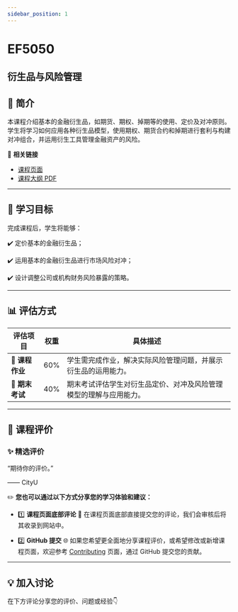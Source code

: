 ```yaml
---
sidebar_position: 1
---
```


# EF5050
## 衍生品与风险管理

## **📘 简介**
本课程介绍基本的金融衍生品，如期货、期权、掉期等的使用、定价及对冲原则。学生将学习如何应用各种衍生品模型，使用期权、期货合约和掉期进行套利与构建对冲组合，并运用衍生工具管理金融资产的风险。

🔗 **相关链接**
- [课程页面](https://www.cityu.edu.hk/catalogue/pg/202425/course/EF5050.htm)
- [课程大纲 PDF](https://www.cityu.edu.hk/catalogue/pg/202425/course/EF5050.pdf)

---

## **🎯 学习目标**

完成课程后，学生将能够：

✔️ 定价基本的金融衍生品；

✔️ 运用基本的金融衍生品进行市场风险对冲；

✔️ 设计调整公司或机构财务风险暴露的策略。

---

## **📊 评估方式**

| **评估项目**          | **权重** | **具体描述**                                                                                       |
|----------------------|---------|---------------------------------------------------------------------------------------------------|
| **📄 课程作业**       | 60%     | 学生需完成作业，解决实际风险管理问题，并展示衍生品的运用能力。                                   |
| **📝 期末考试**       | 40%     | 期末考试评估学生对衍生品定价、对冲及风险管理模型的理解与应用能力。                                |

---

## **💬 课程评价**

### ✨ **精选评价**
<div className={commentStyles.commentBox}>
    <p className={commentStyles.commentText}>
        “期待你的评价。”
    </p>
    <p className={commentStyles.commentAuthor}>—— CityU</p>
</div>

✏️ **您也可以通过以下方式分享您的学习体验和建议：**

- 1️⃣ **课程页面底部评论**
💬 在课程页面底部直接提交您的评论，我们会审核后将其收录到网站中。

- 2️⃣ **GitHub 提交**
🌐 如果您希望更全面地分享课程评价，或希望修改或新增课程页面，欢迎参考 [Contributing](https://penjc.github.io/cityU-navigator/contributing) 页面，通过 GitHub 提交您的贡献。



---

## **💡 加入讨论**

在下方评论分享您的评价、问题或经验👇
<Utterances />

